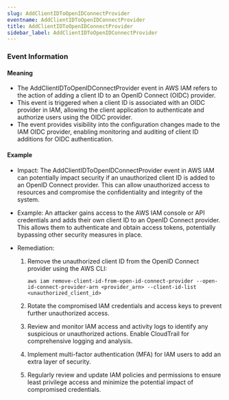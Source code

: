 ```yaml
--- 
slug: AddClientIDToOpenIDConnectProvider
eventname: AddClientIDToOpenIDConnectProvider
title: AddClientIDToOpenIDConnectProvider
sidebar_label: AddClientIDToOpenIDConnectProvider
---
```

                       
### Event Information

#### Meaning

- The AddClientIDToOpenIDConnectProvider event in AWS IAM refers to the action of adding a client ID to an OpenID Connect (OIDC) provider.
- This event is triggered when a client ID is associated with an OIDC provider in IAM, allowing the client application to authenticate and authorize users using the OIDC provider.
- The event provides visibility into the configuration changes made to the IAM OIDC provider, enabling monitoring and auditing of client ID additions for OIDC authentication.

#### Example

- Impact: The AddClientIDToOpenIDConnectProvider event in AWS IAM can potentially impact security if an unauthorized client ID is added to an OpenID Connect provider. This can allow unauthorized access to resources and compromise the confidentiality and integrity of the system.

- Example: An attacker gains access to the AWS IAM console or API credentials and adds their own client ID to an OpenID Connect provider. This allows them to authenticate and obtain access tokens, potentially bypassing other security measures in place.

- Remediation:
  1. Remove the unauthorized client ID from the OpenID Connect provider using the AWS CLI:
     ```
     aws iam remove-client-id-from-open-id-connect-provider --open-id-connect-provider-arn <provider_arn> --client-id-list <unauthorized_client_id>
     ```

  2. Rotate the compromised IAM credentials and access keys to prevent further unauthorized access.

  3. Review and monitor IAM access and activity logs to identify any suspicious or unauthorized actions. Enable CloudTrail for comprehensive logging and analysis.

  4. Implement multi-factor authentication (MFA) for IAM users to add an extra layer of security.

  5. Regularly review and update IAM policies and permissions to ensure least privilege access and minimize the potential impact of compromised credentials.


 